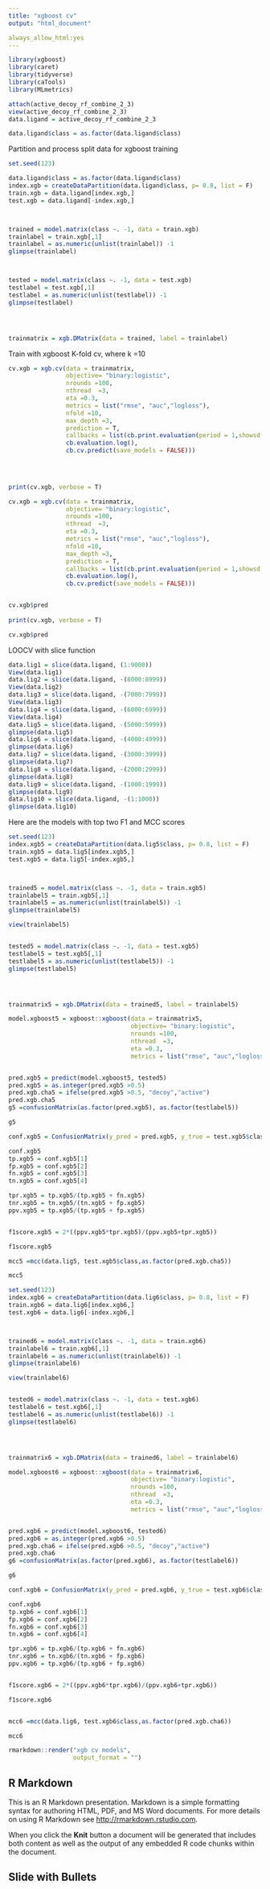 ```yaml
---
title: "xgboost cv"
output: "html_document"

always_allow_html:yes
---
```


```r
library(xgboost)
library(caret)
library(tidyverse)
library(caTools)
library(MLmetrics)

attach(active_decoy_rf_combine_2_3)
view(active_decoy_rf_combine_2_3)
data.ligand = active_decoy_rf_combine_2_3

data.ligand$class = as.factor(data.ligand$class)

```

Partition and process split data for xgboost training 

```r

set.seed(123)

data.ligand$class = as.factor(data.ligand$class)
index.xgb = createDataPartition(data.ligand$class, p= 0.8, list = F)
train.xgb = data.ligand[index.xgb,]
test.xgb = data.ligand[-index.xgb,]



trained = model.matrix(class ~. -1, data = train.xgb)
trainlabel = train.xgb[,1]
trainlabel = as.numeric(unlist(trainlabel)) -1
glimpse(trainlabel)



tested = model.matrix(class ~. -1, data = test.xgb)
testlabel = test.xgb[,1]
testlabel = as.numeric(unlist(testlabel)) -1
glimpse(testlabel)




trainmatrix = xgb.DMatrix(data = trained, label = trainlabel)


```

Train with xgboost K-fold cv, where k =10 


```r


cv.xgb = xgb.cv(data = trainmatrix,
                objective= "binary:logistic",
                nrounds =100,
                nthread  =3,
                eta =0.3,
                metrics = list("rmse", "auc","logloss"),
                nfold =10,
                max_depth =3,
                prediction = T,
                callbacks = list(cb.print.evaluation(period = 1,showsd = T),
                cb.evaluation.log(),
                cb.cv.predict(save_models = FALSE)))


              
                
print(cv.xgb, verbose = T)

cv.xgb = xgb.cv(data = trainmatrix,
                objective= "binary:logistic",
                nrounds =100,
                nthread  =3,
                eta =0.3,
                metrics = list("rmse", "auc","logloss"),
                nfold =10,
                max_depth =3,
                prediction = T,
                callbacks = list(cb.print.evaluation(period = 1,showsd = T),
                cb.evaluation.log(),
                cb.cv.predict(save_models = FALSE)))


cv.xgb$pred               
                
print(cv.xgb, verbose = T)

cv.xgb$pred

```

LOOCV with slice function 

```r

data.lig1 = slice(data.ligand, (1:9000))
View(data.lig1)
data.lig2 = slice(data.ligand, -(8000:8999))
View(data.lig2)
data.lig3 = slice(data.ligand, -(7000:7999))
View(data.lig3)
data.lig4 = slice(data.ligand, -(6000:6999))
View(data.lig4)
data.lig5 = slice(data.ligand, -(5000:5999))
glimpse(data.lig5)
data.lig6 = slice(data.ligand, -(4000:4999))
glimpse(data.lig6)
data.lig7 = slice(data.ligand, -(3000:3999))
glimpse(data.lig7)
data.lig8 = slice(data.ligand, -(2000:2999))
glimpse(data.lig8)
data.lig9 = slice(data.ligand, -(1000:1999))
glimpse(data.lig9)
data.lig10 = slice(data.ligand, -(1:1000))
glimpse(data.lig10)

```
Here are the models with top two F1 and MCC scores 


```r

set.seed(123)
index.xgb5 = createDataPartition(data.lig5$class, p= 0.8, list = F)
train.xgb5 = data.lig5[index.xgb5,]
test.xgb5 = data.lig5[-index.xgb5,]



trained5 = model.matrix(class ~. -1, data = train.xgb5)
trainlabel5 = train.xgb5[,1]
trainlabel5 = as.numeric(unlist(trainlabel5)) -1
glimpse(trainlabel5)

view(trainlabel5)


tested5 = model.matrix(class ~. -1, data = test.xgb5)
testlabel5 = test.xgb5[,1]
testlabel5 = as.numeric(unlist(testlabel5)) -1
glimpse(testlabel5)




trainmatrix5 = xgb.DMatrix(data = trained5, label = trainlabel5)

model.xgboost5 = xgboost::xgboost(data = trainmatrix5,
                                  objective= "binary:logistic",
                                  nrounds =100,
                                  nthread  =3,
                                  eta =0.3,
                                  metrics = list("rmse", "auc","logloss"))


pred.xgb5 = predict(model.xgboost5, tested5)
pred.xgb5 = as.integer(pred.xgb5 >0.5)
pred.xgb.cha5 = ifelse(pred.xgb5 >0.5, "decoy","active")
pred.xgb.cha5
g5 =confusionMatrix(as.factor(pred.xgb5), as.factor(testlabel5))

g5

conf.xgb5 = ConfusionMatrix(y_pred = pred.xgb5, y_true = test.xgb5$class)

conf.xgb5
tp.xgb5 = conf.xgb5[1] 
fp.xgb5 = conf.xgb5[2]
fn.xgb5 = conf.xgb5[3]
tn.xgb5 = conf.xgb5[4]

tpr.xgb5 = tp.xgb5/(tp.xgb5 + fn.xgb5)
tnr.xgb5 = tn.xgb5/(tn.xgb5 + fp.xgb5)
ppv.xgb5 = tp.xgb5/(tp.xgb5 + fp.xgb5)


f1score.xgb5 = 2*((ppv.xgb5*tpr.xgb5)/(ppv.xgb5+tpr.xgb5))

f1score.xgb5

mcc5 =mcc(data.lig5, test.xgb5$class,as.factor(pred.xgb.cha5))

mcc5


```

```r


set.seed(123)
index.xgb6 = createDataPartition(data.lig6$class, p= 0.8, list = F)
train.xgb6 = data.lig6[index.xgb6,]
test.xgb6 = data.lig6[-index.xgb6,]



trained6 = model.matrix(class ~. -1, data = train.xgb6)
trainlabel6 = train.xgb6[,1]
trainlabel6 = as.numeric(unlist(trainlabel6)) -1
glimpse(trainlabel6)

view(trainlabel6)


tested6 = model.matrix(class ~. -1, data = test.xgb6)
testlabel6 = test.xgb6[,1]
testlabel6 = as.numeric(unlist(testlabel6)) -1
glimpse(testlabel6)




trainmatrix6 = xgb.DMatrix(data = trained6, label = trainlabel6)

model.xgboost6 = xgboost::xgboost(data = trainmatrix6,
                                  objective= "binary:logistic",
                                  nrounds =100,
                                  nthread  =3,
                                  eta =0.3,
                                  metrics = list("rmse", "auc","logloss"))


pred.xgb6 = predict(model.xgboost6, tested6)
pred.xgb6 = as.integer(pred.xgb6 >0.5)
pred.xgb.cha6 = ifelse(pred.xgb6 >0.5, "decoy","active")
pred.xgb.cha6
g6 =confusionMatrix(as.factor(pred.xgb6), as.factor(testlabel6))

g6

conf.xgb6 = ConfusionMatrix(y_pred = pred.xgb6, y_true = test.xgb6$class)

conf.xgb6
tp.xgb6 = conf.xgb6[1] 
fp.xgb6 = conf.xgb6[2]
fn.xgb6 = conf.xgb6[3]
tn.xgb6 = conf.xgb6[4]

tpr.xgb6 = tp.xgb6/(tp.xgb6 + fn.xgb6)
tnr.xgb6 = tn.xgb6/(tn.xgb6 + fp.xgb6)
ppv.xgb6 = tp.xgb6/(tp.xgb6 + fp.xgb6)


f1score.xgb6 = 2*((ppv.xgb6*tpr.xgb6)/(ppv.xgb6+tpr.xgb6))

f1score.xgb6


mcc6 =mcc(data.lig6, test.xgb6$class,as.factor(pred.xgb.cha6))

mcc6

```
```r


rmarkdown::render("xgb cv models",
                  output_format = "")

```

## R Markdown



This is an R Markdown presentation. Markdown is a simple formatting syntax for authoring HTML, PDF, and MS Word documents. For more details on using R Markdown see <http://rmarkdown.rstudio.com>.

When you click the **Knit** button a document will be generated that includes both content as well as the output of any embedded R code chunks within the document.

## Slide with Bullets



